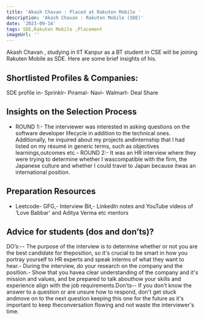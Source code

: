 ```yaml
---
title: 'Akash Chavan : Placed at Rakuten Mobile '
description: 'Akash Chavan : Rakuten Mobile (SDE)'
date: '2023-09-14'
tags: SDE,Rakuten Mobile ,Placement
imageUrl: ''
---
```


Akash Chavan , studying in IIT Kanpur as a BT student in CSE will be joining Rakuten Mobile  as SDE. Here are some brief insights of his.

## Shortlisted Profiles & Companies:
SDE profile in- Sprinklr- Piramal- Navi- Walmart- Deal Share

## Insights on the Selection Process
- ROUND 1:- The interviewer was interested in asking questions on the software developer lifecycle in addition to the technical ones. Additionally, he inquired about my projects andinternship that I had listed on my résumé in generic terms, such as objectives learnings,outcomes etc.- ROUND 2:- It was an HR interview where they were trying to determine whether I wascompatible with the firm, the Japanese culture and whether I could travel to Japan because itwas an international position.

##  Preparation Resources
- Leetcode- GFG,- Interview Bit,- LinkedIn notes and YouTube videos of ‘Love Babbar’ and Aditya Verma etc mentors

## Advice for students (dos and don’ts)? 
DO’s:-- The purpose of the interview is to determine whether or not you are the best candidate for theposition, so it's crucial to be smart in how you portray yourself to HR experts and speak interms of what they want to hear.- During the interview, do your research on the company and the position.- Show that you havea clear understanding of the company and it's mission and values, and be prepared to talk abouthow your skills and experience align with the job requirements.Don’ts-- If you don't know the answer to a question or are unsure how to respond, don't get stuck andmove on to the next question keeping this one for the future as it's important to keep theconversation flowing and not waste the interviewer's time.

